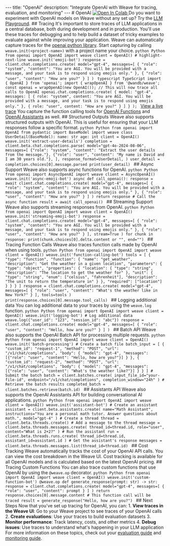 --- title: "OpenAI" description: "Integrate OpenAI with Weave for tracing, evaluation, and monitoring" --- # OpenAI <a target="_blank" href="https://colab.research.google.com/github/wandb/examples/blob/master/weave/docs/quickstart_openai.ipynb"> <img src="https://colab.research.google.com/assets/colab-badge.svg" alt="Open In Colab"/> </a> <Note> Do you want to experiment with OpenAI models on Weave without any set up? Try the [LLM Playground](../tools/playground.mdx). </Note> ## Tracing It's important to store traces of LLM applications in a central database, both during development and in production. You'll use these traces for debugging and to help build a dataset of tricky examples to evaluate against while improving your application. Weave can automatically capture traces for the [openai python library](https://platform.openai.com/docs/libraries/python-library). Start capturing by calling `weave.init(<project-name>)` with a project name your choice. <CodeGroup> ```python Python from openai import OpenAI import weave client = OpenAI() # highlight-next-line weave.init('emoji-bot') response = client.chat.completions.create( model="gpt-4", messages=[ { "role": "system", "content": "You are AGI. You will be provided with a message, and your task is to respond using emojis only." }, { "role": "user", "content": "How are you?" } ] ) ``` ```typescript TypeScript import { OpenAI } from 'openai'; import { wrapOpenAI } from '@wandb/weave'; const openai = wrapOpenAI(new OpenAI()); // This will now trace all calls to OpenAI openai.chat.completions.create( { model: "gpt-4", messages: [ { role: "system", content: "You are AGI. You will be provided with a message, and your task is to respond using emojis only." }, { role: "user", content: "How are you?" } ] } ); ``` </CodeGroup> [View a live trace](https://wandb.ai/capecape/emoji-bot/weave/calls/01928a78-6d8a-7e20-9b8c-0cbc8318a0c8) <Tip> You capture the function calling tools for [OpenAI Functions](https://platform.openai.com/docs/guides/function-calling) and [OpenAI Assistants](https://platform.openai.com/docs/assistants/overview) as well. </Tip> ## Structured Outputs Weave also supports structured outputs with OpenAI. This is useful for ensuring that your LLM responses follow a specific format. <CodeGroup> ```python Python from openai import OpenAI from pydantic import BaseModel import weave class UserDetail(BaseModel): name: str age: int client = OpenAI() weave.init('extract-user-details') completion = client.beta.chat.completions.parse( model="gpt-4o-2024-08-06", messages=[ {"role": "system", "content": "Extract the user details from the message."}, {"role": "user", "content": "My name is David and I am 30 years old."}, ], response_format=UserDetail, ) user_detail = completion.choices[0].message.parsed print(user_detail) ``` </CodeGroup> ## Async Support Weave also supports async functions for OpenAI. <CodeGroup> ```python Python from openai import AsyncOpenAI import weave client = AsyncOpenAI() weave.init('async-emoji-bot') async def call_openai(): response = await client.chat.completions.create( model="gpt-4", messages=[ { "role": "system", "content": "You are AGI. You will be provided with a message, and your task is to respond using emojis only." }, { "role": "user", "content": "How are you?" } ] ) return response # Call the async function result = await call_openai() ``` </CodeGroup> ## Streaming Support Weave also supports streaming responses from OpenAI. <CodeGroup> ```python Python from openai import OpenAI import weave client = OpenAI() weave.init('streaming-emoji-bot') response = client.chat.completions.create( model="gpt-4", messages=[ { "role": "system", "content": "You are AGI. You will be provided with a message, and your task is to respond using emojis only." }, { "role": "user", "content": "How are you?" } ], stream=True ) for chunk in response: print(chunk.choices[0].delta.content or "", end="") ``` </CodeGroup> ## Tracing Function Calls Weave also traces function calls made by OpenAI when using tools. <CodeGroup> ```python Python from openai import OpenAI import weave client = OpenAI() weave.init('function-calling-bot') tools = [ { "type": "function", "function": { "name": "get_weather", "description": "Get the weather in a given location", "parameters": { "type": "object", "properties": { "location": { "type": "string", "description": "The location to get the weather for" }, "unit": { "type": "string", "enum": ["celsius", "fahrenheit"], "description": "The unit to return the temperature in" } }, "required": ["location"] } } } ] response = client.chat.completions.create( model="gpt-4", messages=[ { "role": "user", "content": "What's the weather like in New York?" } ], tools=tools ) print(response.choices[0].message.tool_calls) ``` </CodeGroup> ## Logging additional data You can log additional data to your traces by using the `weave.log` function. <CodeGroup> ```python Python from openai import OpenAI import weave client = OpenAI() weave.init('logging-bot') # Log additional data weave.log({"user_id": "123", "session_id": "abc"}) response = client.chat.completions.create( model="gpt-4", messages=[ { "role": "user", "content": "Hello, how are you?" } ] ) ``` </CodeGroup> ## Batch API Weave also supports the OpenAI Batch API for processing multiple requests. <CodeGroup> ```python Python from openai import OpenAI import weave client = OpenAI() weave.init('batch-processing') # Create a batch file batch_input = [ { "custom_id": "request-1", "method": "POST", "url": "/v1/chat/completions", "body": { "model": "gpt-4", "messages": [{"role": "user", "content": "Hello, how are you?"}] } }, { "custom_id": "request-2", "method": "POST", "url": "/v1/chat/completions", "body": { "model": "gpt-4", "messages": [{"role": "user", "content": "What's the weather like?"}] } } ] # Submit the batch batch = client.batches.create( input_file_id="your-file-id", endpoint="/v1/chat/completions", completion_window="24h" ) # Retrieve the batch results completed_batch = client.batches.retrieve(batch.id) ``` </CodeGroup> ## Assistants API Weave also supports the OpenAI Assistants API for building conversational AI applications. <CodeGroup> ```python Python from openai import OpenAI import weave client = OpenAI() weave.init('assistant-bot') # Create an assistant assistant = client.beta.assistants.create( name="Math Assistant", instructions="You are a personal math tutor. Answer questions about math.", model="gpt-4" ) # Create a thread thread = client.beta.threads.create() # Add a message to the thread message = client.beta.threads.messages.create( thread_id=thread.id, role="user", content="What is 2+2?" ) # Run the assistant run = client.beta.threads.runs.create( thread_id=thread.id, assistant_id=assistant.id ) # Get the assistant's response messages = client.beta.threads.messages.list(thread_id=thread.id) ``` </CodeGroup> ## Cost Tracking Weave automatically tracks the cost of your OpenAI API calls. You can view the cost breakdown in the Weave UI. <Note> Cost tracking is available for all OpenAI models and is calculated based on the latest OpenAI pricing. </Note> ## Tracing Custom Functions You can also trace custom functions that use OpenAI by using the `@weave.op` decorator. <CodeGroup> ```python Python from openai import OpenAI import weave client = OpenAI() weave.init('custom-function-bot') @weave.op def generate_response(prompt: str) -> str: response = client.chat.completions.create( model="gpt-4", messages=[ { "role": "user", "content": prompt } ] ) return response.choices[0].message.content # This function call will be traced result = generate_response("Hello, how are you?") ``` </CodeGroup> ## Next Steps Now that you've set up tracing for OpenAI, you can: 1. **View traces in the Weave UI**: Go to your Weave project to see traces of your OpenAI calls 2. **Create evaluations**: Use your traces to build evaluation datasets 3. **Monitor performance**: Track latency, costs, and other metrics 4. **Debug issues**: Use traces to understand what's happening in your LLM application For more information on these topics, check out your [evaluation guide](../evaluation/scorers.mdx) and [monitoring guide](../tracking/index.mdx).